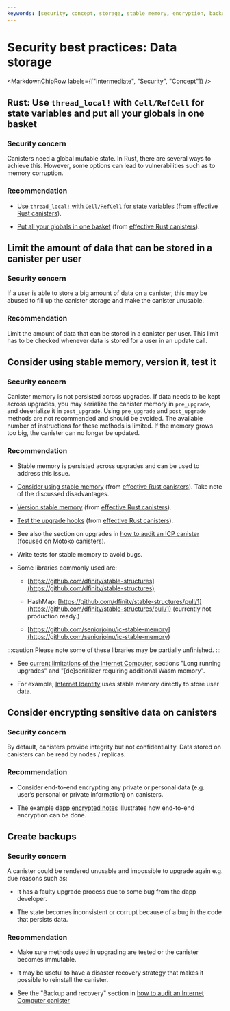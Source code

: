 ```yaml
---
keywords: [security, concept, storage, stable memory, encryption, backup]
---
```



# Security best practices: Data storage

<MarkdownChipRow labels={["Intermediate", "Security", "Concept"]} />

## Rust: Use `thread_local!` with `Cell/RefCell` for state variables and put all your globals in one basket

### Security concern

Canisters need a global mutable state. In Rust, there are several ways to achieve this. However, some options can lead to vulnerabilities such as to memory corruption.

### Recommendation

- [Use `thread_local!` with `Cell/RefCell` for state variables](https://mmapped.blog/posts/01-effective-rust-canisters.html#use-threadlocal) (from [effective Rust canisters](https://mmapped.blog/posts/01-effective-rust-canisters.html)).

- [Put all your globals in one basket](https://mmapped.blog/posts/01-effective-rust-canisters.html#clear-state) (from [effective Rust canisters](https://mmapped.blog/posts/01-effective-rust-canisters.html)).

## Limit the amount of data that can be stored in a canister per user

### Security concern

If a user is able to store a big amount of data on a canister, this may be abused to fill up the canister storage and make the canister unusable.

### Recommendation

Limit the amount of data that can be stored in a canister per user. This limit has to be checked whenever data is stored for a user in an update call.

## Consider using stable memory, version it, test it

### Security concern

Canister memory is not persisted across upgrades. If data needs to be kept across upgrades, you may serialize the canister memory in `pre_upgrade`, and deserialize it in `post_upgrade`. Using `pre_upgrade` and `post_upgrade` methods are not recommended and should be avoided. The available number of instructions for these methods is limited. If the memory grows too big, the canister can no longer be updated.

### Recommendation

- Stable memory is persisted across upgrades and can be used to address this issue.

- [Consider using stable memory](https://mmapped.blog/posts/01-effective-rust-canisters.html#stable-memory-main) (from [effective Rust canisters](https://mmapped.blog/posts/01-effective-rust-canisters.html)). Take note of the discussed disadvantages.

- [Version stable memory](https://mmapped.blog/posts/01-effective-rust-canisters.html#version-stable-memory) (from [effective Rust canisters](https://mmapped.blog/posts/01-effective-rust-canisters.html)).

- [Test the upgrade hooks](https://mmapped.blog/posts/01-effective-rust-canisters.html#test-upgrades) (from [effective Rust canisters](https://mmapped.blog/posts/01-effective-rust-canisters.html)).

- See also the section on upgrades in [how to audit an ICP canister](https://www.joachim-breitner.de/blog/788-How_to_audit_an_Internet_Computer_canister) (focused on Motoko canisters).

- Write tests for stable memory to avoid bugs.

- Some libraries commonly used are:

    - [https://github.com/dfinity/stable-structures](https://github.com/dfinity/stable-structures)

    - HashMap: [https://github.com/dfinity/stable-structures/pull/1](https://github.com/dfinity/stable-structures/pull/1) (currently not production ready.)

    - [https://github.com/seniorjoinu/ic-stable-memory](https://github.com/seniorjoinu/ic-stable-memory)

:::caution
Please note some of these libraries may be partially unfinished.
:::

- See [current limitations of the Internet Computer](https://wiki.internetcomputer.org/wiki/Current_limitations_of_the_Internet_Computer), sections "Long running upgrades" and "\[de\]serializer requiring additional Wasm memory".

- For example, [Internet Identity](https://github.com/dfinity/internet-identity) uses stable memory directly to store user data.

## Consider encrypting sensitive data on canisters

### Security concern

By default, canisters provide integrity but not confidentiality. Data stored on canisters can be read by nodes / replicas.

### Recommendation

- Consider end-to-end encrypting any private or personal data (e.g. user’s personal or private information) on canisters.

- The example dapp [encrypted notes](https://github.com/dfinity/examples/tree/master/motoko/encrypted-notes-dapp) illustrates how end-to-end encryption can be done.

## Create backups

### Security concern

A canister could be rendered unusable and impossible to upgrade again e.g. due reasons such as:

- It has a faulty upgrade process due to some bug from the dapp developer.

- The state becomes inconsistent or corrupt because of a bug in the code that persists data.

### Recommendation

- Make sure methods used in upgrading are tested or the canister becomes immutable.

- It may be useful to have a disaster recovery strategy that makes it possible to reinstall the canister.

- See the "Backup and recovery" section in [how to audit an Internet Computer canister](https://www.joachim-breitner.de/blog/788-How_to_audit_an_Internet_Computer_canister)
